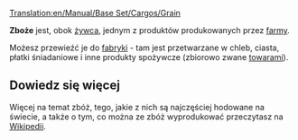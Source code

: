 [[Translation:en/Manual/Base Set/Cargos/Grain]]

{{pl/Ładunek|name=Zboże
|image=Grain.png
|produced=[[pl/Manual/Base Set/Industries/Farma|Farma]]
|accepted=[[pl/Manual/Base Set/Industries/Fabryka|Fabryka]]
}}

'''Zboże''' jest, obok [[pl/Manual/Base Set/Cargos/Żywiec|żywca]], jednym z produktów produkowanych przez [[pl/Manual/Base Set/Industries/Farma|farmy]]. 

Możesz przewieźć je do [[en/Manual/Base Set/Industries/Factory|fabryki]] - tam jest przetwarzane w chleb, ciasta, płatki śniadaniowe i inne produkty spożywcze (zbiorowo zwane [[pl/Manual/Base Set/Cargos/Towary|towarami]]).

==Dowiedz się więcej==
Więcej na temat zbóż, tego, jakie z nich są najczęściej hodowane na świecie, a także o tym, co można ze zbóż wyprodukować przeczytasz na [https://pl.wikipedia.org/wiki/Zbo%C5%BCa Wikipedii].

{{pl/Navbox Ładunek}}